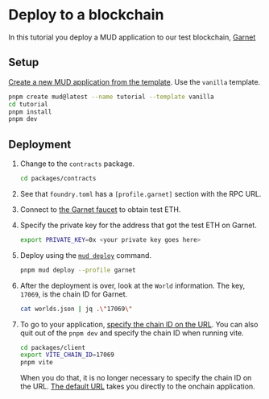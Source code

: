 # Deploy to a blockchain

In this tutorial you deploy a MUD application to our test blockchain, [Garnet](https://garnetchain.com/bridge)

## Setup

[Create a new MUD application from the template](/quickstart).
Use the `vanilla` template.

```sh copy
pnpm create mud@latest --name tutorial --template vanilla
cd tutorial
pnpm install
pnpm dev
```

## Deployment

1. Change to the `contracts` package.

   ```sh copy
   cd packages/contracts
   ```

1. See that `foundry.toml` has a `[profile.garnet]` section with the RPC URL.

1. Connect to [the Garnet faucet](https://garnetchain.com/faucet) to obtain test ETH.

1. Specify the private key for the address that got the test ETH on Garnet.

   ```sh copy
   export PRIVATE_KEY=0x <your private key goes here>
   ```

1. Deploy using the [`mud deploy`](/cli/deploy) command.

   ```sh copy
   pnpm mud deploy --profile garnet
   ```

1. After the deployment is over, look at the `World` information.
   The key, `17069`, is the chain ID for Garnet.

   ```sh copy
   cat worlds.json | jq .\"17069\"
   ```

1. To go to your application, [specify the chain ID on the URL](http://localhost:3000/?chainid=17069).
   You can also quit out of the `pnpm dev` and specify the chain ID when running vite.

   ```sh copy
   cd packages/client
   export VITE_CHAIN_ID=17069
   pnpm vite
   ```

   When you do that, it is no longer necessary to specify the chain ID on the URL.
   [The default URL](http://localhost:3000) takes you directly to the onchain application.
